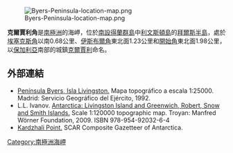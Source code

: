 [[Image:Byers-Peninsula-location-map.png|thumb]]

{{coord|62|34|59.3|S|61|10|57|W|display=title}}

'''克爾賈利角'''是[[南極洲|南極洲]]的海岬，位於[[南設得蘭群島|南設得蘭群島]]中[[利文斯頓島|利文斯頓島]]的[[拜爾斯半島|拜爾斯半島]]，處於[[埃塞克斯角|埃塞克斯角]]以南0.68公里、[[伊斯布爾角|伊斯布爾角]]東北面1.23公里和[[開始角_(南設得蘭群島)|開始角]]東北面1.98公里，以[[保加利亞|保加利亞]]南部的城鎮[[克爾賈利|克爾賈利]]命名。

==外部連結==
* [https://web.archive.org/web/20131109084308/http://hercules.cedex.es/Ecosistemas/ByersRadar.pdf#55#55 Península Byers, Isla Livingston.] Mapa topográfico a escala 1:25000. Madrid: Servicio Geográfico del Ejército, 1992.
* L.L. Ivanov. [http://apcbg.org/image023.jpg Antarctica: Livingston Island and Greenwich, Robert, Snow and Smith Islands.]{{Wayback|url=http://apcbg.org/image023.jpg |date=20080424075823 }} Scale 1:120000 topographic map.  Troyan: Manfred Wörner Foundation, 2009.  ISBN 978-954-92032-6-4
* [http://data.aad.gov.au/aadc/gaz/scar/display_name.cfm?gaz_id=136852 Kardzhali Point.]{{Wayback|url=http://data.aad.gov.au/aadc/gaz/scar/display_name.cfm?gaz_id=136852 |date=20120324143336 }} SCAR Composite Gazetteer of Antarctica.

{{Antarctica-geo-stub}}
[[Category:南極洲海岬|Category:南極洲海岬]]